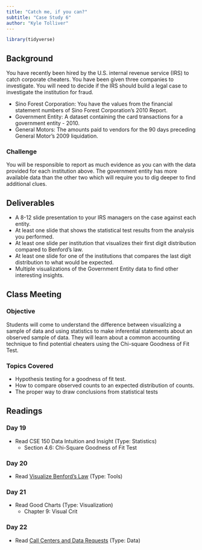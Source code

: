 ```yaml
---
title: "Catch me, if you can?"
subtitle: "Case Study 6"
author: "Kyle Tolliver"
---
```


```r
library(tidyverse)
```

## Background

You have recently been hired by the U.S. internal revenue service (IRS) to catch corporate cheaters. You have been given three companies to investigate. You will need to decide if the IRS should build a legal case to investigate the institution for fraud.

* Sino Forest Corporation: You have the values from the financial statement numbers of Sino Forest Corporation’s 2010 Report.
* Government Entity: A dataset containing the card transactions for a government entity - 2010.
* General Motors: The amounts paid to vendors for the 90 days preceding General Motor’s 2009 liquidation.

### Challenge

You will be responsible to report as much evidence as you can with the data provided for each institution above. The government entity has more available data than the other two which will require you to dig deeper to find additional clues.

## Deliverables

* A 8-12 slide presentation to your IRS managers on the case against each entity.
* At least one slide that shows the statistical test results from the analysis you performed.
* At least one slide per institution that visualizes their first digit distribution compared to Benford’s law.
* At least one slide for one of the institutions that compares the last digit distribution to what would be expected.
* Multiple visualizations of the Government Entity data to find other interesting insights.

## Class Meeting

### Objective 

Students will come to understand the difference between visualizing a sample of data and using statistics to make inferential statements about an observed sample of data.  They will learn about a common accounting technique to find potential cheaters using the Chi-square Goodness of Fit Test.

### Topics Covered

* Hypothesis testing for a goodness of fit test.
* How to compare observed counts to an expected distribution of counts.
* The proper way to draw conclusions from statistical tests

## Readings

### Day 19

* Read CSE 150 Data Intuition and Insight (Type: Statistics)
  + Section 4.6: Chi-Square Goodness of Fit Test 

### Day 20

* Read [Visualize Benford's Law](https://help.tableau.com/current/pro/desktop/en-us/benford.htm) (Type: Tools)

### Day 21

* Read Good Charts (Type: Visualization)
  + Chapter 9: Visual Crit

### Day 22

* Read [Call Centers and Data Requests](https://byuistats.github.io/CSE150/files/FSCPD_Donahue_callcenter.pdf) (Type: Data)